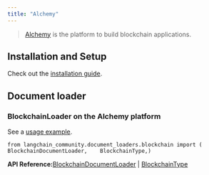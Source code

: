 ```yaml
---
title: "Alchemy"
---
```


> [Alchemy](https://www.alchemy.com) is the platform to build blockchain applications.

## Installation and Setup

Check out the [installation guide](/oss/integrations/document_loaders/blockchain).

## Document loader

### BlockchainLoader on the Alchemy platform

See a [usage example](/oss/integrations/document_loaders/blockchain).

```
from langchain_community.document_loaders.blockchain import (    BlockchainDocumentLoader,    BlockchainType,)
```

**API Reference:**[BlockchainDocumentLoader](https://python.langchain.com/api_reference/community/document_loaders/langchain_community.document_loaders.blockchain.BlockchainDocumentLoader.html) | [BlockchainType](https://python.langchain.com/api_reference/community/document_loaders/langchain_community.document_loaders.blockchain.BlockchainType.html)
